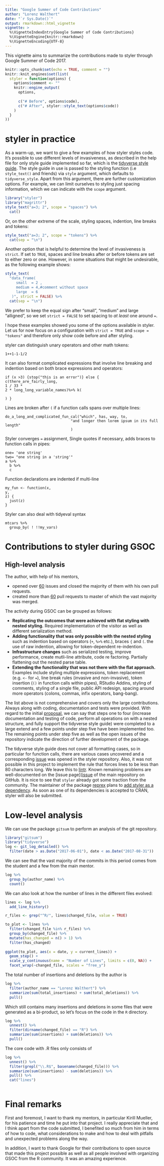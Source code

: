 ```yaml
---
title: "Google Summer of Code Contributions"
author: "Lorenz Walthert"
date: "`r Sys.Date()`"
output: rmarkdown::html_vignette
vignette: >
  %\VignetteIndexEntry{Google Summer of Code Contributions}
  %\VignetteEngine{knitr::rmarkdown}
  %\VignetteEncoding{UTF-8}
---
```


This vignette aims to summarize the contributions made to styler through Google
Summer of Code 2017.
```r
knitr::opts_chunk$set(echo = TRUE, comment = "")
knitr::knit_engines$set(list(
  styler = function(options) {
    options$comment <- ""
    knitr::engine_output(
      options,
      
      c("# Before", options$code),
      c("# After", styler::style_text(options$code))
    )
  }
))

```

# styler in practice
As a warm-up, we want to give a few examples of how styler styles code. It's
possible to use different levels of invasiveness, as described in the help
file for only style guide implemented so far, which is the [tidyverse style guide](http://style.tidyverse.org/index.html). The style guide in use is 
passed to the styling function (i.e `style_text()` and friends) via 
`style` argument, which defaults to `tidyverse_style`.
Apart from this argument, there are further customization options. For example, 
we can limit ourselves to styling just spacing information, which we can 
indicate with the `scope` argument.
```r
library("styler")
library("magrittr")
style_text("a=3; 2", scope = "spaces") %>% 
  cat()
```

Or, on the other extreme of the scale, styling spaces, indention, line breaks 
and tokens:
```r
style_text("a=3; 2", scope = "tokens") %>%
  cat(sep = "\n")
```

Another option that is helpful to determine the level of invasiveness is
`strict`. If set to `TRUE`, spaces and line breaks after or before tokens are
set to either zero or one. However, in some situations that might be undesirable,
as the following example shows:
```r
style_text(
  "data_frame(
     small  = 2 ,
     medium = 4,#comment without space
     large  = 6
   )", strict = FALSE) %>%
  cat(sep = "\n")
```

We prefer to keep the equal sign after "small", "medium" and large "alligned",
so we set `strict = FALSE` to set spacing to *at least* one around `=`.

I hope these examples showed you some of the options available in styler. Let
us for now focus on a configuration with `strict = TRUE` and `scope = "tokens"` 
and therefore only show code before and after styling. 

styler can distinguish unary operators and other math tokens:

```styler
1++1-1-1/2
```

It can also format complicated expressions that involve line breaking and 
indention based on both brace expressions and operators:
```styler
if (x >3) {stop("this is an error")} else {
c(there_are_fairly_long,
1 / 33 * 
2 * long_long_variable_names)%>% k(

) }
```

Lines are broken after `(` if a function calls spans over multiple lines:

```styler
do_a_long_and_complicated_fun_cal("which", has, way, to, 
                              "and longer then lorem ipsum in its full length"
                              )
```

Styler converges `=` assignment, Single quotes if necessary, adds braces to
function calls in pipes:
```styler
one= 'one string'
two= "one string in a 'string'"
a %>%
  b %>%
  c

```

Function declarations are indented if multi-line
```styler
my_fun <- function(x, 
y, 
z) {
  just(z)
}
```

Styler can also deal with tidyeval syntax
```styler
mtcars %>%
  group_by( ! !!my_vars)
```

# Contributions to styler during GSOC
## High-level analysis
The author, with help of his mentors,

* opened over [60](https://github.com/krlmlr/styler/issues?utf8=✓&q=is%3Aopen%20is%3Aissue%20author%3Alorenzwalthert%20created%3A%3C2017-08-31%20%20created%3A%3E2017-06-01%20) issues and closed the majority of them with his own pull requests.
* created more than [60](https://github.com/krlmlr/styler/pulls?q=is%3Apr+author%3Alorenzwalthert+created%3A%3C2017-08-31++created%3A%3E2017-06-01) pull requests to
  master of which the vast majority was merged.

The activity during GSOC can be grouped as follows:

- **Replicating the outcomes that were achieved with flat styling with nested styling.** 
  Required implementation of the visitor as well as different 
  serialization method.
- **Adding functionality that was only possible with the nested styling** such 
  as indention based on operators (`+`, `%>%` etc.), braces `{` and `(`. 
  the use of raw indention, allowing for token-dependent re-indention.
- **Infrastructure changes** such as serialized testing, improve performance, 
  create mutli-line attribute, code re factoring. Partially
  flattening out the nested parse table.
- **Extending the functionality that was not there with the flat approach.** 
  Examples include styling multiple expressions, token replacement (e.g. `<-` for 
  `=`), line break rules (invasive and non-invasive), token insertion (`()` in 
  function calls within pipes), RStudio Addins, styling of comments, styling of 
  a single file, public API redesign, spacing around more operators (colons, 
  commas, infix operators, bang-bang).

The list above is not comprehensive and covers only the large contributions.
Always along with coding, documentation and tests were provided. With regard
to the initial [proposal](https://docs.google.com/document/d/1V7ZWOVjEqM6-vc7WVxePUOHHc48HJwBKh8gAwIFALJ4/edit), we can say that steps one to four (increase documentation and 
testing of code, perform all operations on with a nested structure, and fully 
support the tidyverse style guide) were completed to a large extend and a few 
points under step five have been implemented too. The remaining points under 
step five as well as the open issues of the repository indicate the direction of
further development of the package.

The tidyverse style guide does not cover all formatting cases, so in particular 
for function calls, there are various cases uncovered and a corresponding 
[issue](https://github.com/krlmlr/styler/issues/125) was opened in the styler 
repository.
Also, it was not possible in this project to implement the rule that forces
lines to be less than 80 characters long. We leave this to [lintr](https://github.com/jimhester/lintr). Known remaining problems are 
well-documented on the [issue page]([issue](https://github.com/krlmlr/styler/issues) of the main repository on GitHub.
It is nice to see that `styler` already got some traction from the community.
The maintainer of the package [reprex](https://github.com/tidyverse/reprex) 
plans to [add styler as a dependency](https://github.com/tidyverse/reprex/issues/94).
As soon as one of its dependencies is accepted to CRAN, styler will also be 
submitted.

# Low-level analysis

We can use the package `gitsum` to perform an analysis of the git repository.
```r
library("gitsum")
library("tidyverse")
log <- git_log_detailed() %>%
  filter(date > as.Date("2017-06-01"), date < as.Date("2017-08-31"))
```

We can see that the vast majority of the commits in this period comes from the 
student and a few from the main mentor.
```r
log %>%
  group_by(author_name) %>%
  count()
```


We can also look at how the number of lines in the different files evolved:
```r
lines <- log %>%
  add_line_history()

r_files <- grep("^R/", lines$changed_file, value = TRUE)

to_plot <- lines %>%
  filter(changed_file %in% r_files) %>%
  group_by(changed_file) %>%
  mutate(has_changed = n() > 1) %>%
  filter(has_changed)
  
ggplot(to_plot, aes(x = date, y = current_lines)) + 
  geom_step() + 
  scale_y_continuous(name = "Number of Lines", limits = c(0, NA)) + 
  facet_wrap(~changed_file, scales = "free_y")
```

The total number of insertions and deletions by the author is
```r
log %>%
  filter(author_name == "Lorenz Walthert") %>%
  summarize(sum(total_insertions) + sum(total_deletions)) %>%
  pull()
```

Which still contains many insertions and deletions in some files that were
generated as a bi-product, so let's focus on the code in the `R` directory.

```r
log %>%
  unnest() %>%
  filter(dirname(changed_file) == "R") %>%
  summarize(sum(insertions) + sum(deletions)) %>%
  pull()
```

The core code with .R files only consists of 

```r
log %>%
  unnest() %>%
  filter(grepl("\\.R$", basename(changed_file))) %>%
  summarize(sum(insertions) - sum(deletions)) %>%
  pull() %>%
  cat("lines")
  
```

# Final remarks

First and foremost, I want to thank my mentors, in particular Kirill Mueller, for his patience and time he put into that project. I really appreciate that and I think apart from the code submitted, I benefited so much from him in terms of how to code, what considerations to make and how to deal with pitfalls and unexpected problems along the way.

In addition, I want to thank Google for their contributions to open source that made this project possible as well as all people involved with organizing GSOC from the R community. It was an amazing experience.

